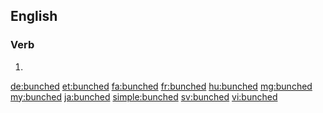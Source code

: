==English==

===Verb===
{{head|en}}

# {{en-past of|bunch}}

[[de:bunched]]
[[et:bunched]]
[[fa:bunched]]
[[fr:bunched]]
[[hu:bunched]]
[[mg:bunched]]
[[my:bunched]]
[[ja:bunched]]
[[simple:bunched]]
[[sv:bunched]]
[[vi:bunched]]